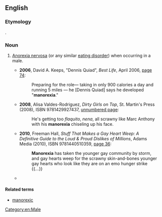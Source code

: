 ==English==

===Etymology===
{{blend|man|anorexia|lang=en}}.

===Noun===
{{en-noun|-}}

# {{label|en|humorous|informal}} [[anorexia nervosa|Anorexia nervosa]] (or any similar [[eating disorder]]) when occurring in a male.
#* '''2006''', David A. Keeps, "Dennis Quiad", ''Best Life'', April 2006, [https://books.google.com/books?id=JscDAAAAMBAJ&pg=PA74&dq=%22manorexia%22 page 74]:
#*: Preparing for the role— taking in only 900 calories a day and running 5 miles — he [Dennis Quiad] says he developed "'''manorexia'''."
#* '''2008''', Alisa Valdes-Rodriguez, ''Dirty Girls on Top'', St. Martin's Press (2008), ISBN 9781429927437, [https://books.google.com/books?id=NCECwLscWHwC&pg=PT353&dq=%22manorexia%22 unnumbered page]:
#*: He's getting too ''flaquito'', ''nena'', all scrawny like Marc Anthony with his '''manorexia''' chiseling up his face.
#* '''2010''', Freeman Hall, ''Stuff That Makes a Gay Heart Weep: A Definitive Guide to the Loud & Proud Dislikes of Millions'', Adams Media (2010), ISBN 9781440510359, [https://books.google.com/books?id=DRusK0EhgIIC&pg=PA36&dq=%22manorexia%22 page 36]:
#*: '''Manorexia''' has taken the younger gay community by storm, and gay hearts weep for the scrawny skin-and-bones younger gay hearts who look like they are on an emo hunger strike {{...}}
#* {{seemoreCites|lang=en}}

====Related terms====
* [[manorexic]]

[[Category:en:Male]]